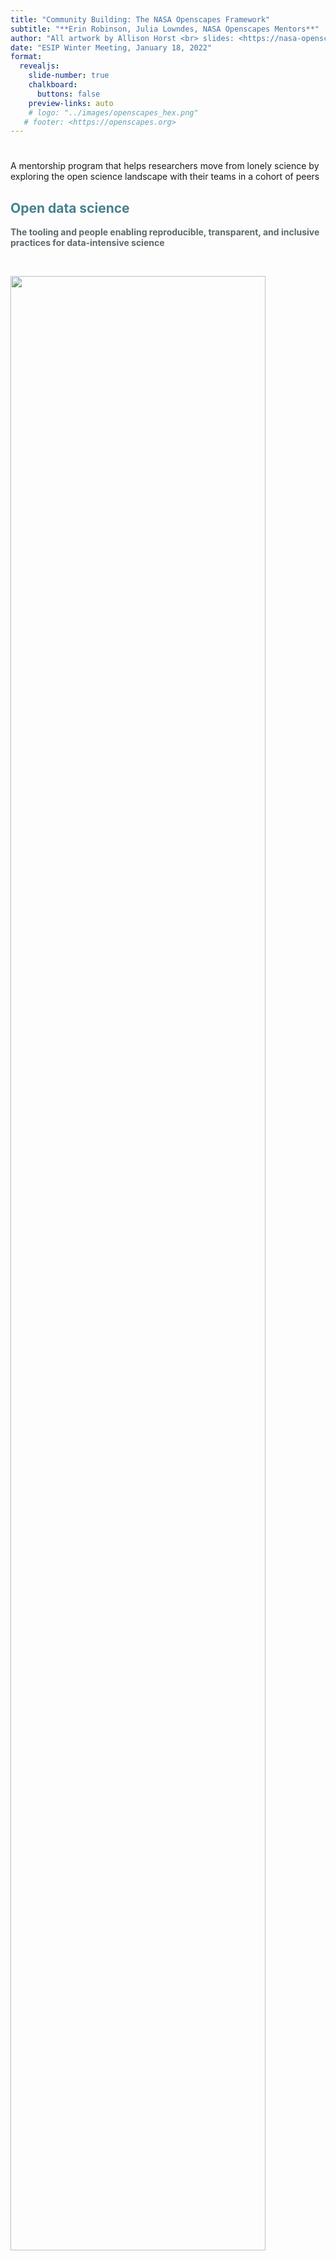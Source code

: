 ```yaml
---
title: "Community Building: The NASA Openscapes Framework" 
subtitle: "**Erin Robinson, Julia Lowndes, NASA Openscapes Mentors**"
author: "All artwork by Allison Horst <br> slides: <https://nasa-openscapes.github.io>"
date: "ESIP Winter Meeting, January 18, 2022"
format:
  revealjs: 
    slide-number: true
    chalkboard: 
      buttons: false
    preview-links: auto
    # logo: "../images/openscapes_hex.png"
   # footer: <https://openscapes.org>
---
```



# {background-image=images/openscapes_champions_landscape.png background-size=contain}

::: {.notes}
A mentorship program that helps researchers move from lonely science by exploring the open science landscape with their teams in a cohort of peers
:::

## [Open data science]{style="color:#45818e"}


[**The tooling and people enabling reproducible, transparent, and inclusive practices for data-intensive science**]{style="color:#5E696C"}

<br>

![](images/feedbackloop_w_text.png){width=90% fig-align="center"}

::: {.notes}
A beautiful feedback loop: Using similar tooling promotes and streamlines teamwork. And teamwork better equips you to learn new tooling. With this shared mindset, the idea of team becomes ever-broadening, along with your abilities to adapt to an evolving softwarescape.
:::

## [Create space for discussions]{style="color:#45818e"}

::: {.columns}

::: {.column width="50%"}

![](images/zoom_champions_inaugural.png){width=92% fig-align="center"} 

[**Champions Cohort Calls**]{style="color:#45818e"}

[\~7 research teams]{style="color:#5E696C"}

[2x/month]{style="color:#5E696C"}

:::

::: {.column width="50%"}

![](images/openscapes_seaside_chats.jpg){width=92% fig-align="center"} 

[**Seaside Chats**]{style="color:#45818e"}

[Individual teams]{style="color:#5E696C"}

[2x/month]{style="color:#5E696C"}


:::

::::


## [Create place for collaboration]{style="color:#45818e"}


![](images/create_place_screenshot.png){width=92% fig-align="center"} 


## [Open data science in action]{style="color:#45818e"}

![](images/feedbackloop_ex_github.png)

# {background-color="#45818e"} 


**"This isn't just about coding & GitHub, it's about changing the way we do science"** - Dr. Malin Pinsky, Rutgers*

<br>

**"Openscapes has created a new way of thinking about merging empathy and science. That's an invaluable gift to me."** - Dr. Halley Froehlich, UCSB

<br>

**"Openscapes gave me a perspective of how all these open data science tools work together and can be used to bring natural resource conservation and ecology into the 21st century."** - Researcher, NOAA National Marine Fisheries Service 


## [Working more openly and inclusively]{style="color:#45818e"}


![](images/openscapes_theory_of_change.png){fig-align="center"} 

::: {.notes}
Reframe data-intensive research as collaborative effort not an individual burden. students participate in research faster • grant money goes further • co-creating norms promoting diversity, equity & inclusion • new collaborations • on/offboarding • leadership

Biggest lesson: power of research teams & data science to normalize open science
:::

## [Openscapes approach]{style="color:#45818e"}
[[*https://openscapes.org/approach*]{style="color:#45818E"}](https://openscapes.org/approach)

[**Researcher-centered, focused on teams.** Practice and feel safe working openly w/ yourself & your team; then ease into more.]{style="color:#5E696C"}

[**Create space & place to explore & learn.** Cohort Calls, Seaside Chats, Co-Working; GitHub, R, Python, Quarto, Google Drive, Slack; Efficiency Tips & Inclusion Tips.]{style="color:#5E696C"}

[**Cultivate relationships & real connections.** Welcoming folks with diverse backgrounds; meeting where they are; skills to empower immediate work; kinder science.]{style="color:#5E696C"}

[**Learning & iterating, openly.** Not a checklist but a continual practice. Imperfect and messy.]{style="color:#5E696C"}


## [NASA Earthdata & Openscapes]{style="color:#45818e"}


**Supporting Earthdata research teams' migration to the cloud**

<br>

[**The overarching vision**]{style="color:#666666"} [is to support scientific researcher teams using NASA EOSDIS data as they migrate their workflows to the cloud. We are doing this working with NASA Distributed Active Archive Centers (DAACs) over three years by:]{style="color:#666666"}

- [**Develop a cross-DAAC Mentor community**]{style="color:#666666"}
- [**Empower science teams through the Champions program**]{style="color:#666666"}
- [**Scale the Champions program with DAAC Mentors**]{style="color:#666666"} 

[[*https://nasa-openscapes.github.io*]{style="color:#45818E"}](https://nasa-openscapes.github.io)
![](images/nasa-openscapes.png){width=10% fig-align="right"} 

::: {.notes}
- Develop a cross-DAAC Mentor community [of collaborative cloud data instructors, that co-create, curate, and use shared resources ("make once, use often")
- Empower science teams through the Champions programto migrate their download- intensive data analysis workflows to the cloud and open, kinder science
- Scale the Openscapes Champions program with DAAC Mentorsto support more teams transforming their workflows towards open, kinder science and the cloud
:::

## [NASA DAAC Openscapes Mentors]{style="color:#45818e"}

![](images/openscapes_champions_mentors.png){width=70%} 

[Support Mentors towards establishing a common set of NASA Earthdata tutorials that they can then build off their DAAC-specific and science examples]{style="color:#595959"}

- [**Create space & place**]{style="color:#45818E"}

- [**Focus on the common**]{style="color:#45818E"}

- [**Reuse existing**]{style="color:#45818E"}

- [**Contribute to fill gaps - and do so openly**]{style="color:#45818E"}


## [**2021 Cloud Hackathon**]{style="color:#45818e"}


![](images/zoom_2021_nasa_cloud_hackathon.png){fig-align="center"} 


[**65 Openscapes 2i2c JupyterHub AWS instances**]{style="color:#45818E"}

[**50 forks of the Cloud Hackathon GitHub repo**]{style="color:#45818E"}

[**8 hack-team projects presented on Day 5**]{style="color:#45818E"}


## [**2021 Cloud Hackathon Book**]{style="color:#45818e"}

[[*https://nasa-openscapes.github.io/2021-Cloud-Hackathon/*]{style="color:#45818E"}](https://nasa-openscapes.github.io/2021-Cloud-Hackathon/)

![](images/screenshot_2021_cloud_hackathon_book.png){width=70% fig-align="center"} 

# {background-color="#45818e"} 

**"It was a really great week. The tutorials were AMAZING. Everyone did a great job, and everyone was very nice. I really appreciated welcoming environment. I don't have a strong python background. But I was supported in learning all around"** - Hackathon Participant

<br>

**It's worth investing the extra time required to become familiar with cloud computing and the newer python libraries to access and manipulate satellite data. The few hundred lines of code I wrote this week will replace several thousand lines of old code using just numpy! It's also a heck of a lot easier to read and use.** - Hackathon Participant


## [Blog summaries & future work]{style="color:#45818e"}

<br>

[[earthdata.nasa.gov]{style="color:#45818E"}](https://earthdata.nasa.gov/learn/articles/2021-cloud-hackathon)

[[podaac.jpl.nasa.gov]{style="color:#45818E"}](https://podaac.jpl.nasa.gov/announcements/2021-12-15-The-2021-Cloud-Hackathon)

<br>

The tutorials were fantastic, but I struggled to figure out **when** to use the various methods we learned in the tutorials.


## [Tooling & norms for co-creating]{style="color:#45818e"}

![](images/feedbackloop_ex_cocreating.png)

## [Open science as part of the climate movement]{style="color:#45818e"}

![](images/screenshot_ipcc.png){width=60%} ![](images/screenshot_all_we_can_save.png){width=20%}

["**We** speaks to the collective, to collaboration, to community. Addressing the climate crisis...will take everyone."]{style="color:#45818E"}

["**We** speaks to justice...We cannot, we must not, go it alone"]{style="color:#45818E"}

[*Ayana Elizabeth Johnson & Katharine Wilkinson*]{style="color:#45818E"}

# {background-image=images/openscapes_champions_landscape.png background-size=contain}

::: {.notes}

:::

## [Join us!]{style="color:#45818e"}

<br>

![](images/openscapes_hex.png)

[**NASA Champions Cohort March-April 2022.**]{style="color:#45818E"}

[Learn with your team with a cohort of peers]{style="color:#45818E"}

[Nominate your team by February 1!]{style="color:#45818E"}

[[*nasa-openscapes.github.io/champions*]{style="color:#45818E"}](https://nasa-openscapes.github.io/champions)

<br>

[**ESIP Session: Better Science for Future Us**]{style="color:#45818E"}

[Open science in government]{style="color:#45818E"}

[Friday, Jan 21, 2022 11-12:30 EST]{style="color:#45818E"}

[Details:]{style="color:#45818E"} [*https://sched.co/qkp5*](https://sched.co/qkp5)

## [Thank you to the DAAC Mentors!]{style="color:#45818e"}

![](images/zoom_2021_nasa_mentors.png)

## [Thank you!]{style="color:#45818e"}

We're looking forward to working together!

<br>

![](images/openscapes_hex.png)

slides: <https://nasa-openscapes.github.io/about>

Twitter: [@openscapes](https://twitter.com/openscapes) 

Web: [openscapes.org](https://openscapes.org); [nasa-openscapes.github.io](https://nasa-openscapes.github.io)

Openscapes artwork by Allison Horst


---

:::: {.columns}

::: {.column width="50%"}
![](images/openscapes_fox.png){width=50%} 

[**Erin Robinson, MSc**]{style="color:#5E696C"}

[Co-Director, Openscapes]{style="color:#5E696C"}

[Metadata Game Changers]{style="color:#5E696C"}

[@connector_erin]{style="color:#5E696C"}

![](images/metadatagamechangers_logo.png){width=20%}

:::

::: {.column width="50%"}
![](images/openscapes_hedgehog.png){width=40%}

[**Julia Stewart Lowndes, PhD**]{style="color:#5E696C"}

[Co-Director, Openscapes]{style="color:#5E696C"}

[NCEAS, UCSB]{style="color:#5E696C"}

[@juliesquid]{style="color:#5E696C"}

![](images/nceas_logo.png){width=12%}
:::

::::


